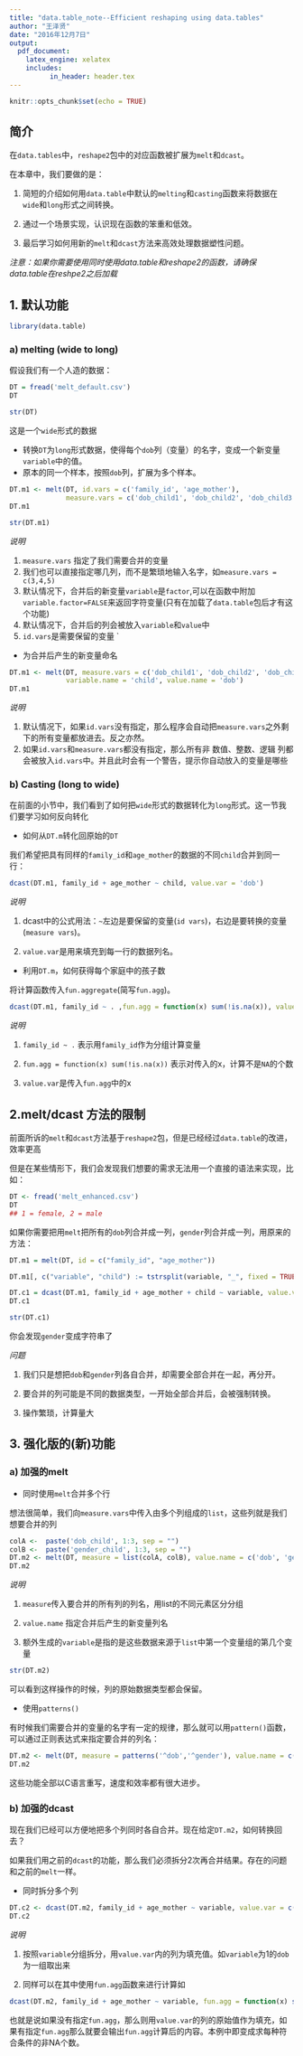 ```yaml
---
title: "data.table_note--Efficient reshaping using data.tables"
author: "王泽贤"
date: "2016年12月7日"
output: 
  pdf_document: 
    latex_engine: xelatex
    includes:
          in_header: header.tex
---
```


```r
knitr::opts_chunk$set(echo = TRUE)
```

## 简介

在`data.tables`中，`reshape2`包中的对应函数被扩展为`melt`和`dcast`。

在本章中，我们要做的是：

1. 简短的介绍如何用`data.table`中默认的`melting`和`casting`函数来将数据在`wide`和`long`形式之间转换。

2. 通过一个场景实现，认识现在函数的笨重和低效。

3. 最后学习如何用新的`melt`和`dcast`方法来高效处理数据塑性问题。

*注意：如果你需要使用同时使用data.table和reshape2的函数，请确保data.table在reshpe2之后加载*

## 1. 默认功能

```r
library(data.table)
```


### a) melting (wide to long) 

假设我们有一个人造的数据：

```r
DT = fread('melt_default.csv')
DT
```

```r
str(DT)
```

这是一个`wide`形式的数据

- 转换`DT`为`long`形式数据，使得每个`dob`列（变量）的名字，变成一个新变量`variable`中的值。
- 原本的同一个样本，按照`dob`列，扩展为多个样本。

```r
DT.m1 <- melt(DT, id.vars = c('family_id', 'age_mother'), 
              measure.vars = c('dob_child1', 'dob_child2', 'dob_child3'))
DT.m1
```

```r
str(DT.m1)
```

*说明*

1. `measure.vars` 指定了我们需要合并的变量
2. 我们也可以直接指定哪几列，而不是繁琐地输入名字，如`measure.vars = c(3,4,5)`
3. 默认情况下，合并后的新变量`variable`是`factor`,可以在函数中附加`variable.factor=FALSE`来返回字符变量(只有在加载了`data.table`包后才有这个功能)
4. 默认情况下，合并后的列会被放入`variable`和`value`中
5. `id.vars`是需要保留的变量
`
- 为合并后产生的新变量命名

```r
DT.m1 <- melt(DT, measure.vars = c('dob_child1', 'dob_child2', 'dob_child3'), 
              variable.name = 'child', value.name = 'dob')
DT.m1
```

*说明*

1. 默认情况下，如果`id.vars`没有指定，那么程序会自动把`measure.vars`之外剩下的所有变量都放进去。反之亦然。
2. 如果`id.vars`和`measure.vars`都没有指定，那么所有非 数值、整数、逻辑 列都会被放入`id.vars`中。并且此时会有一个警告，提示你自动放入的变量是哪些

### b) Casting (long to wide)

在前面的小节中，我们看到了如何把`wide`形式的数据转化为`long`形式。这一节我们要学习如何反向转化

- 如何从`DT.m`转化回原始的`DT`

我们希望把具有同样的`family_id`和`age_mother`的数据的不同`child`合并到同一行：

```r
dcast(DT.m1, family_id + age_mother ~ child, value.var = 'dob')
```

*说明*

1. dcast中的公式用法：`~`左边是要保留的变量(`id vars`)，右边是要转换的变量(`measure vars`)。

2. `value.var`是用来填充到每一行的数据列名。

- 利用`DT.m`，如何获得每个家庭中的孩子数

将计算函数传入`fun.aggregate`(简写`fun.agg`)。

```r
dcast(DT.m1, family_id ~ . ,fun.agg = function(x) sum(!is.na(x)), value.var = 'dob')
```

*说明*

1. `family_id ~ .` 表示用`family_id`作为分组计算变量

2. `fun.agg = function(x) sum(!is.na(x))` 表示对传入的x，计算不是`NA`的个数

3. `value.var`是传入`fun.agg`中的x

## 2.melt/dcast 方法的限制

前面所诉的`melt`和`dcast`方法基于`reshape2`包，但是已经经过`data.table`的改进，效率更高

但是在某些情形下，我们会发现我们想要的需求无法用一个直接的语法来实现，比如：

```r
DT <- fread('melt_enhanced.csv')
DT
## 1 = female, 2 = male
```

如果你需要把用`melt`把所有的`dob`列合并成一列，`gender`列合并成一列，用原来的方法：

```r
DT.m1 = melt(DT, id = c("family_id", "age_mother"))
```

```r
DT.m1[, c("variable", "child") := tstrsplit(variable, "_", fixed = TRUE)]
```

```r
DT.c1 = dcast(DT.m1, family_id + age_mother + child ~ variable, value.var = "value")
DT.c1
```

```r
str(DT.c1)
```

你会发现`gender`变成字符串了

*问题*

1. 我们只是想把`dob`和`gender`列各自合并，却需要全部合并在一起，再分开。

2. 要合并的列可能是不同的数据类型，一开始全部合并后，会被强制转换。

3. 操作繁琐，计算量大

## 3. 强化版的(新)功能

### a) 加强的melt

- 同时使用`melt`合并多个行

想法很简单，我们向`measure.vars`中传入由多个列组成的`list`，这些列就是我们想要合并的列

```r
colA <-  paste('dob_child', 1:3, sep = "") 
colB <-  paste('gender_child', 1:3, sep = "")
DT.m2 <- melt(DT, measure = list(colA, colB), value.name = c('dob', 'gender')) 
DT.m2
```

*说明*

1. `measure`传入要合并的所有列的列名，用list的不同元素区分分组

2. `value.name` 指定合并后产生的新变量列名

3. 额外生成的`variable`是指的是这些数据来源于`list`中第一个变量组的第几个变量

```r
str(DT.m2)
```

可以看到这样操作的时候，列的原始数据类型都会保留。

- 使用`patterns()`

有时候我们需要合并的变量的名字有一定的规律，那么就可以用`pattern()`函数，可以通过正则表达式来指定要合并的列名：

```r
DT.m2 <- melt(DT, measure = patterns('^dob','^gender'), value.name = c('dob', 'gender'))
DT.m2
```

这些功能全部以C语言重写，速度和效率都有很大进步。

### b) 加强的dcast

现在我们已经可以方便地把多个列同时各自合并。现在给定`DT.m2`，如何转换回去？

如果我们用之前的`dcast`的功能，那么我们必须拆分2次再合并结果。存在的问题和之前的`melt`一样。

- 同时拆分多个列

```r
DT.c2 <- dcast(DT.m2, family_id + age_mother ~ variable, value.var = c('dob','gender'))
DT.c2
```

*说明*

1. 按照`variable`分组拆分，用`value.var`内的列为填充值。如`variable`为1的`dob`为一组取出来

2. 同样可以在其中使用`fun.agg`函数来进行计算如

```r
dcast(DT.m2, family_id + age_mother ~ variable, fun.agg = function(x) sum(!is.na(x)), value.var = c('dob','gender'))
```

也就是说如果没有指定`fun.agg`，那么则用`value.var`的列的原始值作为填充，如果有指定`fun.agg`那么就要会输出`fun.agg`计算后的内容。本例中即变成求每种符合条件的非NA个数。
